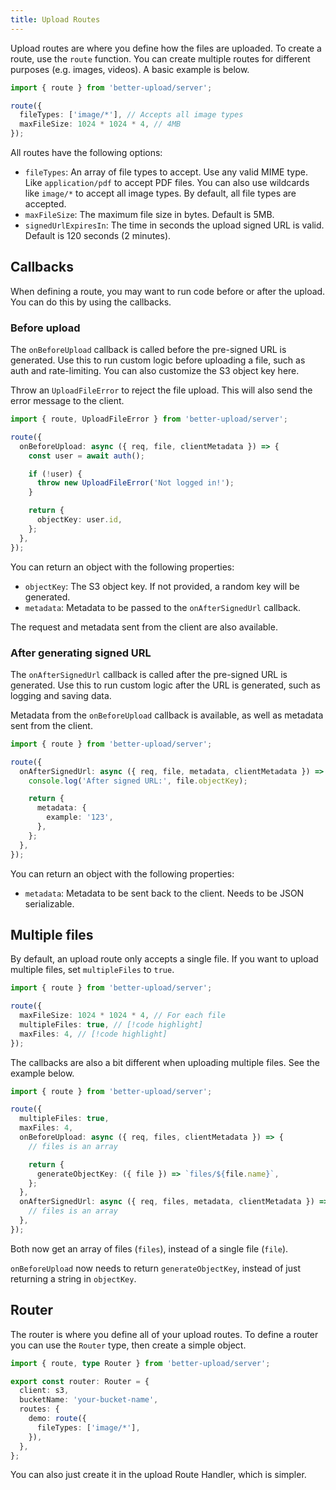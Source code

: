 ```yaml
---
title: Upload Routes
---
```


Upload routes are where you define how the files are uploaded. To create a route, use the `route` function. You can create multiple routes for different purposes (e.g. images, videos). A basic example is below.

```ts
import { route } from 'better-upload/server';

route({
  fileTypes: ['image/*'], // Accepts all image types
  maxFileSize: 1024 * 1024 * 4, // 4MB
});
```

All routes have the following options:

- `fileTypes`: An array of file types to accept. Use any valid MIME type. Like `application/pdf` to accept PDF files. You can also use wildcards like `image/*` to accept all image types. By default, all file types are accepted.
- `maxFileSize`: The maximum file size in bytes. Default is 5MB.
- `signedUrlExpiresIn`: The time in seconds the upload signed URL is valid. Default is 120 seconds (2 minutes).

## Callbacks

When defining a route, you may want to run code before or after the upload. You can do this by using the callbacks.

### Before upload

The `onBeforeUpload` callback is called before the pre-signed URL is generated. Use this to run custom logic before uploading a file, such as auth and rate-limiting. You can also customize the S3 object key here.

Throw an `UploadFileError` to reject the file upload. This will also send the error message to the client.

```ts
import { route, UploadFileError } from 'better-upload/server';

route({
  onBeforeUpload: async ({ req, file, clientMetadata }) => {
    const user = await auth();

    if (!user) {
      throw new UploadFileError('Not logged in!');
    }

    return {
      objectKey: user.id,
    };
  },
});
```

You can return an object with the following properties:

- `objectKey`: The S3 object key. If not provided, a random key will be generated.
- `metadata`: Metadata to be passed to the `onAfterSignedUrl` callback.

The request and metadata sent from the client are also available.

### After generating signed URL

The `onAfterSignedUrl` callback is called after the pre-signed URL is generated. Use this to run custom logic after the URL is generated, such as logging and saving data.

Metadata from the `onBeforeUpload` callback is available, as well as metadata sent from the client.

```ts
import { route } from 'better-upload/server';

route({
  onAfterSignedUrl: async ({ req, file, metadata, clientMetadata }) => {
    console.log('After signed URL:', file.objectKey);

    return {
      metadata: {
        example: '123',
      },
    };
  },
});
```

You can return an object with the following properties:

- `metadata`: Metadata to be sent back to the client. Needs to be JSON serializable.

## Multiple files

By default, an upload route only accepts a single file. If you want to upload multiple files, set `multipleFiles` to `true`.

```ts
import { route } from 'better-upload/server';

route({
  maxFileSize: 1024 * 1024 * 4, // For each file
  multipleFiles: true, // [!code highlight]
  maxFiles: 4, // [!code highlight]
});
```

The callbacks are also a bit different when uploading multiple files. See the example below.

```ts
import { route } from 'better-upload/server';

route({
  multipleFiles: true,
  maxFiles: 4,
  onBeforeUpload: async ({ req, files, clientMetadata }) => {
    // files is an array

    return {
      generateObjectKey: ({ file }) => `files/${file.name}`,
    };
  },
  onAfterSignedUrl: async ({ req, files, metadata, clientMetadata }) => {
    // files is an array
  },
});
```

Both now get an array of files (`files`), instead of a single file (`file`).

`onBeforeUpload` now needs to return `generateObjectKey`, instead of just returning a string in `objectKey`.

## Router

The router is where you define all of your upload routes. To define a router you can use the `Router` type, then create a simple object.

```ts
import { route, type Router } from 'better-upload/server';

export const router: Router = {
  client: s3,
  bucketName: 'your-bucket-name',
  routes: {
    demo: route({
      fileTypes: ['image/*'],
    }),
  },
};
```

You can also just create it in the upload Route Handler, which is simpler.
